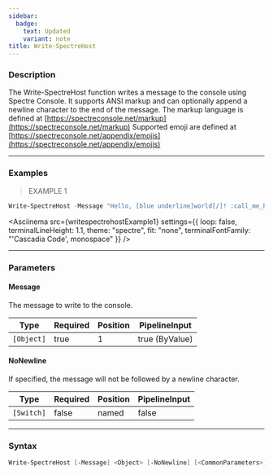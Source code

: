 ```yaml
---
sidebar:
  badge:
    text: Updated
    variant: note
title: Write-SpectreHost
---
```









### Description

The Write-SpectreHost function writes a message to the console using Spectre Console. It supports ANSI markup and can optionally append a newline character to the end of the message.
The markup language is defined at [https://spectreconsole.net/markup](https://spectreconsole.net/markup)
Supported emoji are defined at [https://spectreconsole.net/appendix/emojis](https://spectreconsole.net/appendix/emojis)



---


### Examples
> EXAMPLE 1

```powershell
Write-SpectreHost -Message "Hello, [blue underline]world[/]! :call_me_hand:"
```
<Asciinema
    src={writespectrehostExample1}
    settings={{
        loop: false,
        terminalLineHeight: 1.1,
        theme: "spectre",
        fit: "none",
        terminalFontFamily: "'Cascadia Code', monospace"
    }}
/>


---


### Parameters
#### **Message**

The message to write to the console.






|Type      |Required|Position|PipelineInput |
|----------|--------|--------|--------------|
|`[Object]`|true    |1       |true (ByValue)|



#### **NoNewline**

If specified, the message will not be followed by a newline character.






|Type      |Required|Position|PipelineInput|
|----------|--------|--------|-------------|
|`[Switch]`|false   |named   |false        |





---


### Syntax
```powershell
Write-SpectreHost [-Message] <Object> [-NoNewline] [<CommonParameters>]
```

